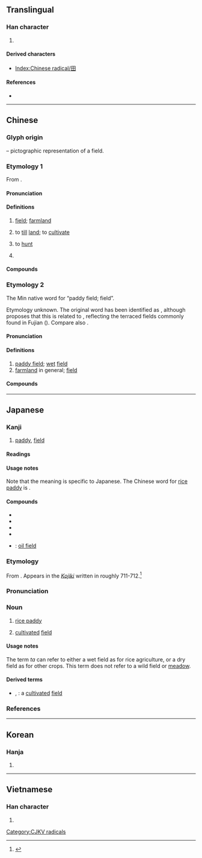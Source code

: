 {{also|𐌎|⊞|申|甲|由}}
{{character info/new}}
==Translingual==
{{stroke order|type=animate}}
{{stroke order|type=janimate}}

===Han character===
{{Han char|rn=102|rad=田|as=00|sn=5|canj=W|four=60400|ids=⿴囗十}}

# {{mul-kangxi radical-def}}

====Derived characters====
* [[Index:Chinese radical/田]]

====References====
* {{Han ref|kx=0756.110|dkj=21723|dj=1167.010|hdz=42524.010|uh=7530|ud=30000|bh=A5D0|bd=42448}}

----

==Chinese==

===Glyph origin===
{{Han etyl}}
{{liushu|p}} – pictographic representation of a field.

===Etymology 1===
{{zh-forms}}
From {{inh|zh|sit-pro|*b-liŋ||field}}.

====Pronunciation====
{{zh-pron
|m=tián
|c=tin4
|h=pfs=thièn
|md=dièng
|md_note=literary
|mn=tiân
|mn_note=literary
|mn-t=tiêng5/tiang5
|mn-t_note=literary
|w=3di
|mc=y
|oc=y
|cat=n,pn
}}

====Definitions====
{{zh-hanzi}}

# [[field]]; [[farmland]]
#: {{zh-x|一 塊 玉米 田|a corn '''field'''}}
# {{zh-alt-lb|佃|甸|畋}} to [[till]] [[land]]; to [[cultivate]]
# {{zh-alt-lb|佃|畋}} to [[hunt]]
# {{surname|lang=zh}}

====Compounds====
{{zh-der|田地:farmland|田野:field|丹田:dantian|田園:arable land|田螺:paddy snail|下田|情田|心田|力田|大叔于田|均田制|乘田|二田制|井田|原田|坡田|墓田|悲田院|屯田|單季田|受田|卑田院|定弓田|公田|墾田|山田燒墾|屯田制|大田|代田法|悲田|寸田|寸田尺宅|官田|學田|園田|奩田|圩田|恩田|孝弟力田|四眼田雞|問舍求田|口分田|叔于田|區田|割田藨|井田制度|三福田|王田|服田|族田|福田|瓜田之嫌|田野工作|田租|田菁|田黃|授田|田月桑時|田畦|桑田|旱秧田|敞田|棄官歸田|油田|田產|田里|田家|田獵|棉田|永業田|田父之獲|田納西州|田鳧|田連仟佰|田單|滄海桑田|營田|田徑運動|田七|田官|湖田|田舍奴|火田|甫田|業田|田舍翁|梯田|爰田|田田|稻田轉作|稻田|種田|田公|秧田|田賦|晚田|田鱉|福田衣|田尾鄉|田家子|水田作物|硯田|田塍|璧田|田舍|田駢天口|田夫牧子|瘠田|旱田|畬田|畦田|田齊|田鼠|田頭|田雞|田連阡陌|田衣|田莊|氣田|田狩|田橫客|田徑賽|田徑場|田徑|田廬|田寮|田客|田契|田夫野老|田埂|田園詩人|田園文學|田功|田主|歸田|求田問舍|焚林而田|殷殷田田|犁田|掃田刮地|牧田|田戶|煤田|田字面|田舍郎|田園詩|田穀|海綿田|田賽|田疇|田豫儉素|沙田|架田|水田|水田衣|看天田|新田|私田|東海桑田|李下瓜田|瓜田李下|禳田|石田|籍田|藍田猿人|試驗田|美田|蘆田|豚蹄穰田|賑田|閒田|葑田|薄田|藍田出玉|芝田|莊田|解組歸田|耕田|薄田朽屋|闢田|農田|麥田|鹽田|苗田|肥田草|解甲歸田|駢田|肥田|館田|良田|青田石|藍田種玉|藍田玉|陸田|阪田|義田|蕩田|藍田生玉|聖德田|良田美地|這步田地|農田水利|蹊田奪牛|藍田遺址|花田錯|蟶田|蚶田|肥田粉|藍田|田二河|章田寺|福田寺|田店|鹽田河|福田河|梅田|名田|花田|玉田|雲田|品田|船田|柳田|正田|賈田|功田|血田|黑田|田臺|田沖|羅田}}

===Etymology 2===
{{zh-forms|alt=塍,堘}}
The Min native word for “paddy field; field”.

Etymology unknown. The original word has been identified as {{och-l|塍|raised path between fields}}, although {{w|Jerry Norman (sinologist)|Norman}} proposes that this is related to {{och-l|層|layer}}, reflecting the terraced fields commonly found in Fujian ({{zh-ref|Schuessler, 2007}}). Compare also {{och-l|㽪|wet field}}.

====Pronunciation====
{{zh-pron
|mb=chiâng
|md=chèng
|mn=chhân
|mn-t=cang5
|cat=n
}}

====Definitions====
{{zh-hanzi}} {{tlb|zh|Min}}

# [[paddy field]]; [[wet]] [[field]]
# [[farmland]] in general; [[field]]

====Compounds====
{{zh-der|fold=1|湳田:muddy field|田堘|田租|田主|田雞|田園|田畦|田客|田契|田鼠|田螺|田面|播田|田塗|使田|水田|佈田|作田|壅田|犁田|田佃|田地|田嬰|瘦田|田缺|田塍|荒田|行田|山田|耘田|巡田|洲田|破田|梯田|去田|做田|鈀田|山壠田}}

{{zh-cat|Elementary}}

----

==Japanese==

===Kanji===
{{ja-kanji|grade=1|rs=田00}}

# [[paddy]], [[field]]

====Readings====
{{ja-readings
|goon=でん
|kanon=てん
|kun=た-
|nanori=だ
}}

====Usage notes====
Note that the {{m|en|rice paddy}} meaning is specific to Japanese. The Chinese word for [[rice paddy]] is {{m|zh|水田}}.

====Compounds====
{{der-top|Compounds}}
* {{ja-r|豊田|とよた}}
* {{ja-r|成田|なりた}}
* {{ja-r|羽田|はねだ}}
* {{ja-r|半田|はんだ}}
* {{ja-r|油田|ゆでん}}: [[oil field]]
{{der-bottom}}

===Etymology===
{{ja-kanjitab|た|yomi=k}}
From {{etyl|ojp|ja|sort=た}}. Appears in the [[w:Kojiki|''Kojiki'']] written in roughly 711-712.<ref name="KDJ">{{R:Kokugo Dai Jiten}}</ref>

===Pronunciation===
{{ja-pron|yomi=k|た|acc=1|acc_ref=DJR,NHK}}

===Noun===
{{ja-noun|た}}

# [[rice paddy]]
#: {{ja-usex|'''田'''を耕す|'''た''' を たがやす|to plow a '''rice field'''}}
# [[cultivated]] [[field]]

====Usage notes====
The term ''ta'' can refer to either a wet field as for rice agriculture, or a dry field as for other crops. This term does not refer to a wild field or [[meadow]].

====Derived terms====
* {{ja-r|田圃|たんぼ}}, {{ja-r|田んぼ|たんぼ}}: a [[cultivated]] [[field]]

===References===
<references/>

----

==Korean==

===Hanja===
{{ko-hanja|hangeul=전|eumhun=밭|rv=jeon|mr=chŏn|y=cen}}

# {{defn|lang=ko|sort=田00}}

----

==Vietnamese==

===Han character===
{{vi-hantu|[[điền]], [[ruộng]]|rs=田00}}

# {{defn|lang=vi|sort=田00}}

[[Category:CJKV radicals]]